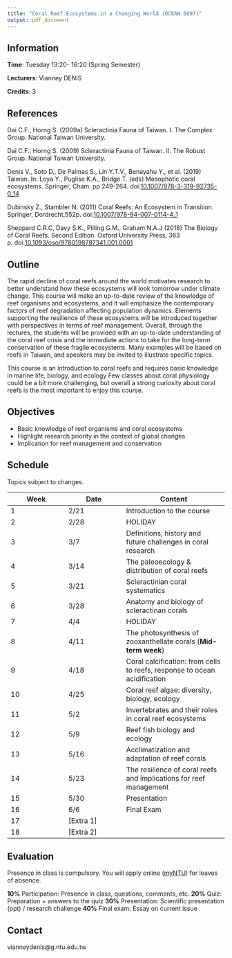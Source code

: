 ---
title: "Coral Reef Ecosystems in a Changing World (OCEAN 5097)"
output: pdf_document
---

## Information

**Time**: Tuesday 13:20- 16:20 (Spring Semester)

**Lecturers**: Vianney DENIS

**Credits**: 3 

## References

Dai C.F., Horng S. (2009a) Scleractinia Fauna of Taiwan. I. The Complex Group. National Taiwan University.

Dai C.F., Horng S. (2009) Scleractinia Fauna of Taiwan. II. The Robust Group. National Taiwan University.

Denis V., Soto D., De Palmas S., Lin Y.T.V., Benayahu Y., et al. (2019) Taiwan. In: Loya Y., Puglise K.A., Bridge T. (eds) Mesophotic coral ecosystems. Springer, Cham. pp 249-264. doi:[10.1007/978-3-319-92735-0_14](https://link.springer.com/chapter/10.1007/978-3-319-92735-0_14)

Dubinsky Z., Stambler N. (2011) Coral Reefs: An Ecosystem in Transition. Springer, Dordrecht,552p. doi:[10.1007/978-94-007-0114-4_1](https://link.springer.com/book/10.1007%2F978-94-007-0114-4)

Sheppard C.R.C, Davy S.K., Pilling G.M., Graham N.A.J (2018) The Biology of Coral Reefs. Second Edition. Oxford University Press, 363 p. doi:[10.1093/oso/9780198787341.001.0001](https://oxford.universitypressscholarship.com/view/10.1093/acprof:oso/9780198566359.001.0001/acprof-9780198566359)  


## Outline

The rapid decline of coral reefs around the world motivates research to better understand how these ecosystems will look tomorrow under climate change. This course will make an up-to-date review of the knowledge of reef organisms and ecosystems, and it will emphasize the contemporary factors of reef degradation affecting population dynamics. Elements supporting the resilience of these ecosystems will be introduced together
with perspectives in terms of reef management. Overall, through the lectures, the students will be provided with an up-to-date understanding of the coral reef crisis and the immediate actions to take for the long-term conservation of these fragile ecosystems. Many examples will be based on reefs in Taiwan, and speakers may be invited to illustrate specific topics.

This course is an introduction to coral reefs and requires basic knowledge in marine life, biology, and ecology Few classes about coral physiology could be a bit more challenging, but overall a strong curiosity about coral reefs is the most important to enjoy this course.

## Objectives

+ Basic knowledge of reef organisms and coral ecosystems
+ Highlight research priority in the context of global changes
+ Implication for reef management and conservation


## Schedule

Topics subject to changes.

Week|Date|Content|
----|----|-------|
1|2/21|Introduction to the course
2|2/28| HOLIDAY
3|3/7|Definitions, history and future challenges in coral research
4|3/14|The paleoecology & distribution of coral reefs
5|3/21|Scleractinian coral systematics
6|3/28|Anatomy and biology of scleractinan corals
7|4/4|HOLIDAY
8|4/11|The photosynthesis of zooxanthellate corals (**Mid-term week**)
9|4/18|Coral calcification: from cells to reefs, response to ocean acidification
10|4/25|Coral reef algae: diversity, biology, ecology
11|5/2|Invertebrates and their roles in coral reef ecosystems
12|5/9|Reef fish biology and ecology
13|5/16|Acclimatization and adaptation of reef corals
14|5/23|The resilience of coral reefs and implications for reef management
15|5/30|Presentation
16|6/6|Final Exam
17| [Extra 1]
18| [Extra 2]

## Evaluation

Presence in class is compulsory. You will apply online ([myNTU](https://my.ntu.edu.tw/)) for leaves of absence.

**10%** Participation: Presence in class, questions, comments, etc. 
**20%** Quiz: Preparation + answers to the quiz 
**30%** Presentation: Scientific presentation (ppt) / research challenge 
**40%** Final exam: Essay on current issue



## Contact

vianneydenis@g.ntu.edu.tw

